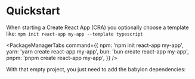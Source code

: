 # Quickstart


When starting a Create React App (CRA) you optionally choose a template like:
`npm init react-app my-app --template typescript`

<PackageManagerTabs
  command={{
    npm: 'npm init react-app my-app',
    yarn: 'yarn create react-app my-app',
    bun: 'bun create react-app my-app',
    pnpm: 'pnpm create react-app my-app',
  }}
/>

With that empty project, you just need to add the babylon dependencies:

<PackageManagerTabs command="install react-babylonjs @babylonjs/core @babylonjs/gui" />
